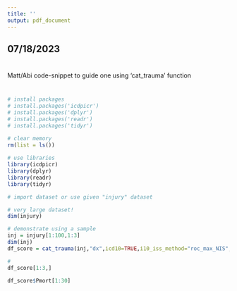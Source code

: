 ```yaml
---
title: ''
output: pdf_document
---
```


## 07/18/2023 

#

Matt/Abi code-snippet to guide one using 'cat_trauma' function

## 

#

```r
# install packages
# install.packages('icdpicr')
# install.packages('dplyr')
# install.packages('readr')
# install.packages('tidyr')

# clear memory
rm(list = ls())
 
# use libraries
library(icdpicr)
library(dplyr)
library(readr)
library(tidyr)

# import dataset or use given "injury" dataset

# very large dataset!
dim(injury)

# demonstrate using a sample
inj = injury[1:100,1:3]
dim(inj)
df_score = cat_trauma(inj,"dx",icd10=TRUE,i10_iss_method="roc_max_NIS",calc_method = 1,verbose=FALSE)

# 
df_score[1:3,]

df_score$Pmort[1:30]
```